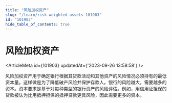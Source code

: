 ```yaml
---
title: "风险加权资产"
slug: "/learn/risk-weighted-assets-101903"
id: "101903"
hide_table_of_contents: true
---
```



# 风险加权资产

<ArticleMeta id={101903} updatedAt={'2023-09-26 13:58:58'} />
<div className='border-solid border-b border-t-0 my-4 border-[var(--ifm-color-gray-300)]' />

风险加权资产用于确定银行根据其贷款活动和其他资产的风险情况必须持有的最低资本量。这样做是为了降低破产风险并保护存款人。银行的风险越大，需要越多的资本。资本要求是基于对每种类型的银行资产的风险评估。例如，用信用证担保的贷款被认为比用抵押担保的抵押贷款更具风险，因此需要更多的资本。
